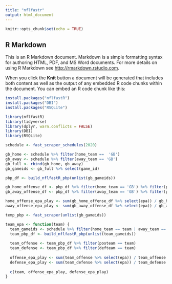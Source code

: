 ```yaml
---
title: "nflfastr"
output: html_document
---
```


```r
knitr::opts_chunk$set(echo = TRUE)
```

## R Markdown

This is an R Markdown document. Markdown is a simple formatting syntax for authoring HTML, PDF, and MS Word documents. For more details on using R Markdown see <http://rmarkdown.rstudio.com>.

When you click the **Knit** button a document will be generated that includes both content as well as the output of any embedded R code chunks within the document. You can embed an R code chunk like this:

```r
install.packages("nflfastR")
install.packages("DBI")
install.packages("RSQLite")
```

```r
library(nflfastR)
library(tidyverse)
library(dplyr, warn.conflicts = FALSE)
library(DBI)
library(RSQLite)
```

```r
schedule <- fast_scraper_schedules(2020)
```

```r
gb_home <- schedule %>% filter(home_team ==  'GB')
gb_away <- schedule %>% filter(away_team == 'GB')
gb_full <- rbind(gb_home, gb_away)
gb_gameids <- gb_full %>% select(game_id)
```

```r
pbp_df <- build_nflfastR_pbp(unlist(gb_gameids))
```

```r
gb_home_offense_df <- pbp_df %>% filter(home_team == 'GB') %>% filter(posteam == 'GB')
gb_away_offense_df <- pbp_df %>% filter(away_team == 'GB') %>% filter(posteam == 'GB')

home_offense_epa_play <- sum(gb_home_offense_df %>% select(epa)) / gb_home_offense_df %>% count()
away_offense_epa_play <- sum(gb_away_offense_df %>% select(epa)) / gb_away_offense_df %>% count()
```

```r

temp_pbp <- fast_scraper(unlist(gb_gameids))

```

```r
team_epa <- function(team) {
  team_gameids <- schedule %>% filter(home_team == team | away_team == team) %>% select(game_id)
  team_pbp_df <- build_nflfastR_pbp(unlist(team_gameids))
  
  team_offense <- team_pbp_df %>% filter(posteam == team)
  team_defense <- team_pbp_df %>% filter(defteam == team)
  
  offense_epa_play <- sum(team_offense %>% select(epa)) / team_offense %>% count()
  defense_epa_play <- sum(team_defense %>% select(epa)) / team_defense %>% count()
  
  c(team, offense_epa_play, defense_epa_play)
}
```
